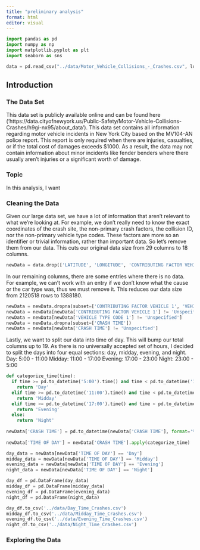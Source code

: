 ```yaml
---
title: "preliminary analysis"
format: html
editor: visual
---
```


```python
import pandas as pd
import numpy as np
import matplotlib.pyplot as plt
import seaborn as sns
```

```python
data = pd.read_csv("../data/Motor_Vehicle_Collisions_-_Crashes.csv", low_memory=False)
```

## Introduction

### The Data Set
This data set is publicly available online and can be found here ('https://data.cityofnewyork.us/Public-Safety/Motor-Vehicle-Collisions-Crashes/h9gi-nx95/about_data'). This data set contains all information regarding motor vehicle incidents in New York City based on the MV104-AN police report. This report is only required when there are injuries, casualties, or if the total cost of damages exceeds $1000. As a result, the data may not contain information about minor incidents like fender benders where there usually aren't injuries or a significant worth of damage.

### Topic
In this analysis, I want

### Cleaning the Data

Given our large data set, we have a lot of information that aren't relevant to what we're looking at. For example, we don't really need to know the exact coordinates of the crash site, the non-primary crash factors, the collision ID, nor the non-primary vehicle type codes. These factors are more so an identifier or trivial information, rather than important data. So let's remove them from our data. This cuts our original data size from 29 columns to 18 columns.

```python
newData = data.drop(['LATITUDE', 'LONGITUDE', 'CONTRIBUTING FACTOR VEHICLE 2', 'CONTRIBUTING FACTOR VEHICLE 3', 'CONTRIBUTING FACTOR VEHICLE 4', 'CONTRIBUTING FACTOR VEHICLE 5','COLLISION_ID', 'VEHICLE TYPE CODE 2', 'VEHICLE TYPE CODE 3', 'VEHICLE TYPE CODE 4', 'VEHICLE TYPE CODE 5'], axis=1)
```

In our remaining columns, there are some entries where there is no data. For example, we can't work with an entry if we don't know what the cause or the car type was, thus we must remove it. This reduces our data size from 2120518 rows to 1388180.

```python
newData = newData.dropna(subset=['CONTRIBUTING FACTOR VEHICLE 1', 'VEHICLE TYPE CODE 1'])
newData = newData[newData['CONTRIBUTING FACTOR VEHICLE 1'] != 'Unspecified']
newData = newData[newData['VEHICLE TYPE CODE 1'] != 'Unspecified']
newData = newData.dropna(subset=['CRASH TIME'])
newData = newData[newData['CRASH TIME'] != 'Unspecified']
```

Lastly, we want to split our data into time of day. This will bump our total columns up to 19. As there is no universally accepted set of hours, I decided to split the days into four equal sections: day, midday, evening, and night.
Day: 5:00 - 11:00
Midday: 11:00 - 17:00
Evening: 17:00 - 23:00
Night: 23:00 - 5:00

```python
def categorize_time(time):
  if time >= pd.to_datetime('5:00').time() and time < pd.to_datetime('11:00').time():
    return 'Day'
  elif time >= pd.to_datetime('11:00').time() and time < pd.to_datetime('17:00').time():
    return 'Midday'
  elif time >= pd.to_datetime('17:00').time() and time < pd.to_datetime('23:00').time():
    return 'Evening'
  else:
    return 'Night'
  
newData['CRASH TIME'] = pd.to_datetime(newData['CRASH TIME'], format='%H:%M').dt.time
  
newData['TIME OF DAY'] = newData['CRASH TIME'].apply(categorize_time)
```

```python
day_data = newData[newData['TIME OF DAY'] == 'Day']
midday_data = newData[newData['TIME OF DAY'] == 'Midday']
evening_data = newData[newData['TIME OF DAY'] == 'Evening']
night_data = newData[newData['TIME OF DAY'] == 'Night']

day_df = pd.DataFrame(day_data)
midday_df = pd.DataFrame(midday_data)
evening_df = pd.DataFrame(evening_data)
night_df = pd.DataFrame(night_data)

day_df.to_csv('../data/Day_Time_Crashes.csv')
midday_df.to_csv('../data/Midday_Time_Crashes.csv')
evening_df.to_csv('../data/Evening_Time_Crashes.csv')
night_df.to_csv('../data/Night_Time_Crashes.csv')
```


### Exploring the Data
